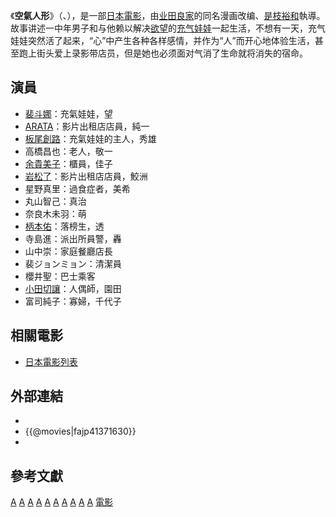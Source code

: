 {{note TA
|T=zh-hk:援膠女郎;zh-tw:空氣人形;zh-cn:空气人偶
|G1=Movie
|G2=Show
|1=zh-hk:援膠女郎;zh-tw:空氣人形;zh-cn:空气人偶}}
{{multiple issues|
{{expand|time=2014-06-13T06:59:40+00:00}}
{{unreferenced|time=2014-06-13T06:59:40+00:00}}
{{Expand language|1=en|time=2020-07-04T03:07:13+00:00}}
}}
{{Infobox film
| name           =  空氣人形
| original_name  = {{lang|ja|空気人形}}<br />{{lang|en|''Air Doll''}}
| image          = 
| caption        = 
| director       = [[是枝裕和|是枝裕和]]
| producer       = 是枝裕和<br />浦谷年良
| writer         = 是枝裕和（劇本）<br />[[業田良家|業田良家]]（原著漫畫）
| starring       = [[裴斗娜|裴斗娜]]<br />[[井浦新|井浦新]]<br />[[板尾創路|板尾創路]]
| music          = [[World's_End_Girlfriend|World's End Girlfriend]]
| cinematography = [[李屏賓|李屏賓]]
| editing        = 是枝裕和
| studio         = 
| distributor    = [[阿斯米艾斯娛樂|阿斯米艾斯娛樂]]<br />[[弗提斯莫國際電影|弗提斯莫電影]]<br />[[大洋影業|大洋影業]]
| released       = {{Film date|df=y|2009|5|14}}
| runtime        = 125 分鐘
| country        = 日本
| language       = 日語
| gross          = $1,130,635<ref name="Boxofficemojo">[http://www.boxofficemojo.com/movies/intl/?page=&wk=2010W6&id=_fKKININGYAIRDO01 "''Air Doll''"]. [[Boxofficemojo|Boxofficemojo]]. Retrieved March 04, 2012.</ref>
| 中國大陸片名 = 空氣人偶
| 香港片名 = 援膠女郎
| 澳門片名 = 
| 台灣片名 = 空氣人形
| 新馬片名 = 
}}
《'''空氣人形'''》（{{lang-ja|空気人形}}、{{lang-en|''Air Doll''}}），是一部[[日本電影|日本電影]]，由[[业田良家|业田良家]]的同名漫画改编、[[是枝裕和|是枝裕和]]執導。故事讲述一中年男子和与他赖以解决[[性慾|欲望]]的[[充气娃娃|充气娃娃]]一起生活，不想有一天，充气娃娃突然活了起来，“心”中产生各种各样感情，并作为“人”而开心地体验生活，甚至跑上街头爱上录影带店员，但是她也必须面对气消了生命就将消失的宿命。

==演員==
* [[裴斗娜|裴斗娜]]：充氣娃娃，望
* [[井浦新|ARATA]]：影片出租店店員，純一
* [[板尾創路|板尾創路]]：充氣娃娃的主人，秀雄
* 高橋昌也：老人，敬一
* [[余貴美子|余貴美子]]：櫃員，佳子
* [[岩松了|岩松了]]：影片出租店店員，鮫洲
* 星野真里：過食症者，美希
* 丸山智己：真治
* 奈良木未羽：萌
* [[柄本佑|柄本佑]]：落榜生，透
* 寺島進：派出所員警，轟
* 山中崇：家庭餐廳店長
* 裴ジョンミョン：清潔員
* 櫻井聖：巴士乘客
* [[小田切讓|小田切讓]]：人偶師，園田
* 富司純子：寡婦，千代子


== 相關電影 ==
* [[日本電影列表|日本電影列表]]

== 外部連結 ==
* {{Yahoomovie id|3290}}
* {{@movies|fajp41371630}}
* {{douban}}

==參考文獻==
{{reflist}}

{{是枝裕和|state=expanded}}
{{Portal bar|日本|電影}}
[[Category:2000年代劇情片|A]]
[[Category:2000年代愛情片|A]]
[[Category:2000年代奇幻片|A]]
[[Category:2009年日本電影作品|A]]
[[Category:日本愛情片|A]]
[[Category:日本劇情片|A]]
[[Category:日本奇幻電影|A]]
[[Category:日語電影|A]]
[[Category:日本漫畫改編真人電影|A]]
[[Category:是枝裕和電影|A]]
[[Category:人偶主角故事|電影]]